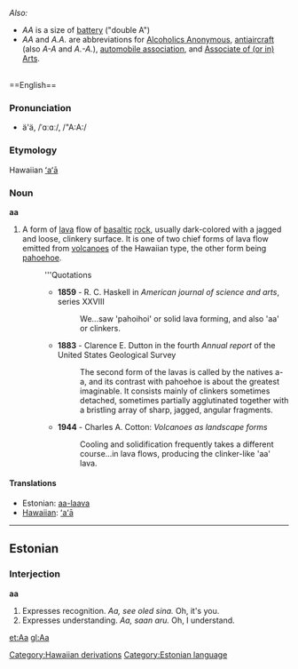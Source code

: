 {{wikipedia}}
''Also:''
* ''AA'' is a size of [[battery]] ("double A")
* ''AA'' and ''A.A.'' are abbreviations for [[Alcoholics Anonymous]], [[antiaircraft]] (also ''A-A'' and ''A.-A.''), [[automobile association]], and [[Associate of Arts|Associate of (or in) Arts]].
<br>
==English==

===Pronunciation===
* ä'ä, /ˈɑːɑː/, /"A:A:/

===Etymology===
Hawaiian [[ʻaʻā]]

===Noun===
'''aa'''

# A form of [[lava]] flow of [[basaltic]] [[rock]], usually dark-colored with a jagged and loose, clinkery surface. It is one of two chief forms of lava flow emitted from [[volcano]]es of the Hawaiian type, the other form being [[pahoehoe]].
#: '''Quotations
#:* '''1859''' - R. C. Haskell in ''American journal of science and arts'', series XXVIII
#:*: We...saw 'pahoihoi' or solid lava forming, and also 'aa' or clinkers.
#:* '''1883''' - Clarence E. Dutton in the fourth ''Annual report'' of the United States Geological Survey
#:*: The second form of the lavas is called by the natives a-a, and its contrast with pahoehoe is about the greatest imaginable. It consists mainly of clinkers sometimes detached, sometimes partially agglutinated together with a bristling array of sharp, jagged, angular fragments.
#:* '''1944''' - Charles A. Cotton: ''Volcanoes as landscape forms''
#:*: Cooling and solidification frequently takes a different course...in lava flows, producing the clinker-like 'aa' lava.

====Translations====
*Estonian: [[aa-laava]]
*[[Hawaiian]]: [[ʻaʻā]]
----
==Estonian==

===Interjection===
'''aa'''

#Expresses recognition. ''Aa, see oled sina.'' Oh, it's you.
#Expresses understanding. ''Aa, saan aru.'' Oh, I understand.

[[et:Aa]]
[[gl:Aa]]
[[Category:Hawaiian derivations]]
[[Category:Estonian language]]